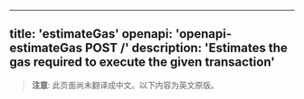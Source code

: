 <!-- AUTO-GENERATED-CONTENT:START (ENGLISH-COPY) -->
---
title: 'estimateGas'
openapi: 'openapi-estimateGas POST /'
description: 'Estimates the gas required to execute the given transaction'
---

> **注意**: 此页面尚未翻译成中文。以下内容为英文原版。
